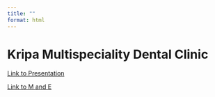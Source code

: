 ---
title: ""
format: html
---

# Kripa Multispeciality Dental Clinic

[Link to Presentation](https://docs.google.com/presentation/d/10Xc7E9Y0dzAsluyU2DEclXaHr6ohxrv1/edit?usp=drive_link)

[Link to M and E](https://drive.google.com/file/d/1FBZqbJhUpF1FvJja99fXSZAzmQViCyVt/view?usp=drive_link)
